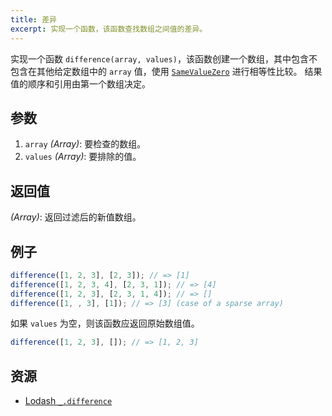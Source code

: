 ```yaml
---
title: 差异
excerpt: 实现一个函数，该函数查找数组之间值的差异。
---
```


实现一个函数 `difference(array, values)`，该函数创建一个数组，其中包含不包含在其他给定数组中的 `array` 值，使用 [`SameValueZero`](http://ecma-international.org/ecma-262/7.0/#sec-samevaluezero) 进行相等性比较。 结果值的顺序和引用由第一个数组决定。

## 参数

1. `array` *(Array)*: 要检查的数组。
2. `values` *(Array)*: 要排除的值。

## 返回值

*(Array)*: 返回过滤后的新值数组。

## 例子

```js
difference([1, 2, 3], [2, 3]); // => [1]
difference([1, 2, 3, 4], [2, 3, 1]); // => [4]
difference([1, 2, 3], [2, 3, 1, 4]); // => []
difference([1, , 3], [1]); // => [3] (case of a sparse array)
```

如果 `values` 为空，则该函数应返回原始数组值。

```js
difference([1, 2, 3], []); // => [1, 2, 3]
```

## 资源

* [Lodash `_.difference`](https://lodash.com/docs/#difference)
